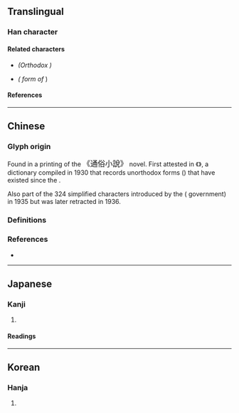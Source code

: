 {{also|風|気}}
{{character info/new}}
==Translingual==

===Han character===
{{Han char|rn=16|rad=几|as=04|sn=6|four=77210|canj=HNMMI|ids=⿵⺇云}}

====Related characters====
* {{l|mul|[[風]]}} ''(Orthodox {{w|Traditional Chinese|traditional form}})''
* {{l|mul|[[気]]}} ''({{w|Shinjitai}} form of'' {{l|mul|風}})

====References====
{{Han ref|kx=0134.121|dkj=01756|hdz=10277.010|uh=51E8}}

----

==Chinese==

===Glyph origin===
Found in a {{w|Movable type#Metal movable type in China|moveable type}} printing of the <big>《通俗小說》</big> novel. First attested in 《{{w2|zh|宋元以來俗字譜}}》, a {{w|Variant Chinese character|variant forms}} dictionary compiled in 1930 that records unorthodox forms ({{l|zh|俗字}}) that have existed since the {{w|Song dynasty}}.

Also part of the 324 simplified characters introduced by the {{w|Republic of China}} ({{w|Kuomintang}} government) in 1935 but was later retracted in 1936. <!-- Refer https://commons.wikimedia.org/wiki/File:ROC24_SC3.jpg -->

===Definitions===
{{zh-see|風}}

===References===
* {{R:twedu|A04572-003}}

----

==Japanese==

===Kanji===
{{ja-kanji|grade=|rs=几04}}

# {{alt-form|lang=ja|気||[[breath]]; [[gas]]; [[atmosphere]]; [[spirit]]; etc.}}

====Readings====
{{ja-readings
|goon=ふう, ふ
|kanon=ほう
|kun=かぜ, かざ
}}

----

==Korean==

===Hanja===
{{ko-hanja|hangeul=풍|rv=pung|mr=p'ung}}

# {{defn|lang=ko|sort=几04}}